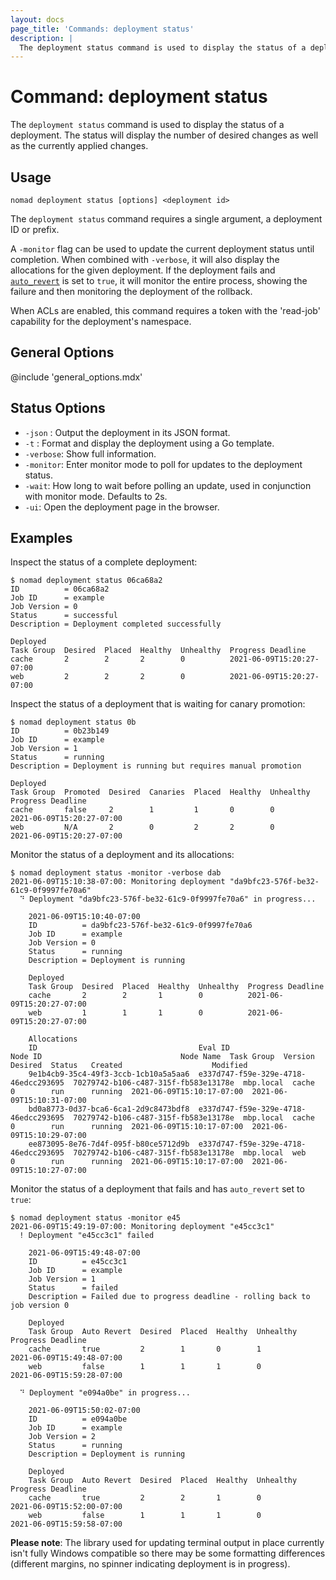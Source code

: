 ```yaml
---
layout: docs
page_title: 'Commands: deployment status'
description: |
  The deployment status command is used to display the status of a deployment.
---
```


# Command: deployment status

The `deployment status` command is used to display the status of a deployment.
The status will display the number of desired changes as well as the currently
applied changes.

## Usage

```plaintext
nomad deployment status [options] <deployment id>
```

The `deployment status` command requires a single argument, a deployment ID or
prefix.

A `-monitor` flag can be used to update the current deployment status until completion.
When combined with `-verbose`, it will also display the allocations for the given
deployment. If the deployment fails and [`auto_revert`] is set to `true`, it will monitor
the entire process, showing the failure and then monitoring the deployment of the rollback.

When ACLs are enabled, this command requires a token with the 'read-job'
capability for the deployment's namespace.

## General Options

@include 'general_options.mdx'

## Status Options

- `-json` : Output the deployment in its JSON format.
- `-t` : Format and display the deployment using a Go template.
- `-verbose`: Show full information.
- `-monitor`: Enter monitor mode to poll for updates to the deployment status.
- `-wait`: How long to wait before polling an update, used in conjunction with monitor
    mode. Defaults to 2s.
- `-ui`: Open the deployment page in the browser.

## Examples

Inspect the status of a complete deployment:

```shell-session
$ nomad deployment status 06ca68a2
ID          = 06ca68a2
Job ID      = example
Job Version = 0
Status      = successful
Description = Deployment completed successfully

Deployed
Task Group  Desired  Placed  Healthy  Unhealthy  Progress Deadline
cache       2        2       2        0          2021-06-09T15:20:27-07:00
web         2        2       2        0          2021-06-09T15:20:27-07:00
```

Inspect the status of a deployment that is waiting for canary promotion:

```shell-session
$ nomad deployment status 0b
ID          = 0b23b149
Job ID      = example
Job Version = 1
Status      = running
Description = Deployment is running but requires manual promotion

Deployed
Task Group  Promoted  Desired  Canaries  Placed  Healthy  Unhealthy  Progress Deadline
cache       false     2        1         1       0        0          2021-06-09T15:20:27-07:00
web         N/A       2        0         2       2        0          2021-06-09T15:20:27-07:00
```

Monitor the status of a deployment and its allocations:

```shell-session
$ nomad deployment status -monitor -verbose dab
2021-06-09T15:10:38-07:00: Monitoring deployment "da9bfc23-576f-be32-61c9-0f9997fe70a6"
  ⠙ Deployment "da9bfc23-576f-be32-61c9-0f9997fe70a6" in progress...

    2021-06-09T15:10:40-07:00
    ID          = da9bfc23-576f-be32-61c9-0f9997fe70a6
    Job ID      = example
    Job Version = 0
    Status      = running
    Description = Deployment is running

    Deployed
    Task Group  Desired  Placed  Healthy  Unhealthy  Progress Deadline
    cache       2        2       1        0          2021-06-09T15:20:27-07:00
    web         1        1       1        0          2021-06-09T15:20:27-07:00

    Allocations
    ID                                    Eval ID                               Node ID                               Node Name  Task Group  Version  Desired  Status   Created                    Modified
    9e1b4cb9-35c4-49f3-3ccb-1cb10a5a5aa6  e337d747-f59e-329e-4718-46edcc293695  70279742-b106-c487-315f-fb583e13178e  mbp.local  cache       0        run      running  2021-06-09T15:10:17-07:00  2021-06-09T15:10:31-07:00
    bd0a8773-0d37-bca6-6ca1-2d9c8473bdf8  e337d747-f59e-329e-4718-46edcc293695  70279742-b106-c487-315f-fb583e13178e  mbp.local  cache       0        run      running  2021-06-09T15:10:17-07:00  2021-06-09T15:10:29-07:00
    ee873095-8e76-7d4f-095f-b80ce5712d9b  e337d747-f59e-329e-4718-46edcc293695  70279742-b106-c487-315f-fb583e13178e  mbp.local  web         0        run      running  2021-06-09T15:10:17-07:00  2021-06-09T15:10:27-07:00
```

Monitor the status of a deployment that fails and has `auto_revert` set to `true`:

```shell-session
$ nomad deployment status -monitor e45
2021-06-09T15:49:19-07:00: Monitoring deployment "e45cc3c1"
  ! Deployment "e45cc3c1" failed

    2021-06-09T15:49:48-07:00
    ID          = e45cc3c1
    Job ID      = example
    Job Version = 1
    Status      = failed
    Description = Failed due to progress deadline - rolling back to job version 0

    Deployed
    Task Group  Auto Revert  Desired  Placed  Healthy  Unhealthy  Progress Deadline
    cache       true         2        1       0        1          2021-06-09T15:49:48-07:00
    web         false        1        1       1        0          2021-06-09T15:59:28-07:00

  ⠙ Deployment "e094a0be" in progress...

    2021-06-09T15:50:02-07:00
    ID          = e094a0be
    Job ID      = example
    Job Version = 2
    Status      = running
    Description = Deployment is running

    Deployed
    Task Group  Auto Revert  Desired  Placed  Healthy  Unhealthy  Progress Deadline
    cache       true         2        2       1        0          2021-06-09T15:52:00-07:00
    web         false        1        1       1        0          2021-06-09T15:59:58-07:00
```

**Please note**: The library used for updating terminal output in place currently isn't fully
Windows compatible so there may be some formatting differences (different margins, no spinner
indicating deployment is in progress).

[`auto_revert`]: /nomad/docs/job-specification/update#auto_revert
